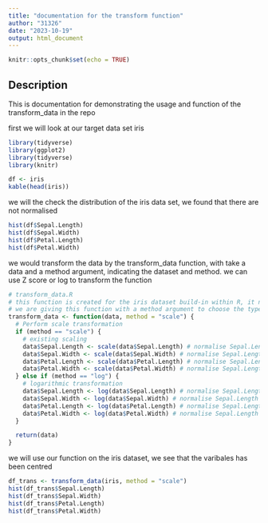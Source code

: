 ```yaml
---
title: "documentation for the transform function"
author: "31326"
date: "2023-10-19"
output: html_document
---
```


```r
knitr::opts_chunk$set(echo = TRUE)
```

## Description

This is documentation for demonstrating the usage and function of the transform_data in the repo

first we will look at our target data set iris

```r
library(tidyverse)
library(ggplot2)
library(tidyverse)
library(knitr)
```

```r
df <- iris
kable(head(iris))
```

we will the check the distribution of the iris data set, we found that there are not normalised

```r
hist(df$Sepal.Length)
hist(df$Sepal.Width)
hist(df$Petal.Length)
hist(df$Petal.Width)
```

we would transform the data by the transform_data function, with take a data and a method argument, indicating the dataset and method. we can use Z score or log to transform the function

```r
# transform_data.R
# this function is created for the iris dataset build-in within R, it normalize the 4 meaures of the iris dataset for potentiall categorisation tasks
# we are giving this function with a method argument to choose the type of normalisation to use
transform_data <- function(data, method = "scale") { 
  # Perform scale transformation
  if (method == "scale") {
    # existing scaling
    data$Sepal.Length <- scale(data$Sepal.Length) # normalise Sepal.Length with scale
    data$Sepal.Width <- scale(data$Sepal.Width) # normalise Sepal.Length with scale
    data$Petal.Length <- scale(data$Petal.Length) # normalise Sepal.Length with scale
    data$Petal.Width <- scale(data$Petal.Width) # normalise Sepal.Length with scale
  } else if (method == "log") {
    # logarithmic transformation
    data$Sepal.Length <- log(data$Sepal.Length) # normalise Sepal.Length with log
    data$Sepal.Width <- log(data$Sepal.Width) # normalise Sepal.Length with log
    data$Petal.Length <- log(data$Petal.Length) # normalise Sepal.Length with log
    data$Petal.Width <- log(data$Petal.Width) # normalise Sepal.Length with log
  }

  return(data)
}
```

we will use our function on the iris dataset, we see that the varibales has been centred

```r
df_trans <- transform_data(iris, method = "scale")
hist(df_trans$Sepal.Length)
hist(df_trans$Sepal.Width)
hist(df_trans$Petal.Length)
hist(df_trans$Petal.Width)
```